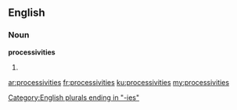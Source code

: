 ==English==

===Noun===
'''processivities'''

# {{plural of|processivity}}

[[Category:English plurals ending in "-ies"]]

[[ar:processivities]]
[[fr:processivities]]
[[ku:processivities]]
[[my:processivities]]